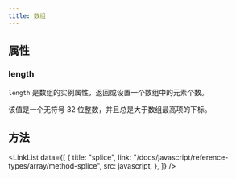 ```yaml
---
title: 数组
---
```



## 属性

### length

`length` 是数组的实例属性，返回或设置一个数组中的元素个数。

该值是一个无符号 32 位整数，并且总是大于数组最高项的下标。

## 方法

<LinkList
  data={[
    {
      title: "splice",
      link: "/docs/javascript/reference-types/array/method-splice",
      src: javascript,
    },
  ]}
/>

